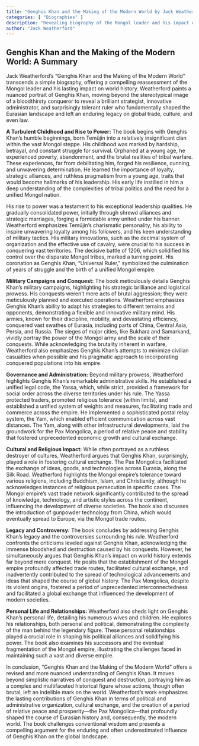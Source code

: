 ```yaml
---
title: "Genghis Khan and the Making of the Modern World by Jack Weatherford"
categories: [ "Biographies" ]
description: "Revealing biography of the Mongol leader and his impact on world history"
author: "Jack Weatherford"
---
```

## Genghis Khan and the Making of the Modern World: A Summary

Jack Weatherford's "Genghis Khan and the Making of the Modern World" transcends a simple biography, offering a compelling reassessment of the Mongol leader and his lasting impact on world history.  Weatherford paints a nuanced portrait of Genghis Khan, moving beyond the stereotypical image of a bloodthirsty conqueror to reveal a brilliant strategist, innovative administrator, and surprisingly tolerant ruler who fundamentally shaped the Eurasian landscape and left an enduring legacy on global trade, culture, and even law.

**A Turbulent Childhood and Rise to Power:**  The book begins with Genghis Khan's humble beginnings, born Temüjin into a relatively insignificant clan within the vast Mongol steppe. His childhood was marked by hardship, betrayal, and constant struggle for survival.  Orphaned at a young age, he experienced poverty, abandonment, and the brutal realities of tribal warfare.  These experiences, far from debilitating him, forged his resilience, cunning, and unwavering determination. He learned the importance of loyalty, strategic alliances, and ruthless pragmatism from a young age, traits that would become hallmarks of his leadership.  His early life instilled in him a deep understanding of the complexities of tribal politics and the need for a unified Mongol nation.

His rise to power was a testament to his exceptional leadership qualities.  He gradually consolidated power, initially through shrewd alliances and strategic marriages, forging a formidable army united under his banner.  Weatherford emphasizes Temüjin's charismatic personality, his ability to inspire unwavering loyalty among his followers, and his keen understanding of military tactics.  His military innovations, such as the decimal system of organization and the effective use of cavalry, were crucial to his success in conquering vast territories. The decisive battle of 1206, which solidified his control over the disparate Mongol tribes, marked a turning point. His coronation as Genghis Khan, "Universal Ruler," symbolized the culmination of years of struggle and the birth of a unified Mongol empire.


**Military Campaigns and Conquest:** The book meticulously details Genghis Khan's military campaigns, highlighting his strategic brilliance and logistical prowess.  His conquests weren't mere acts of brutal aggression; they were meticulously planned and executed operations. Weatherford emphasizes Genghis Khan's ability to adapt his strategies to different terrains and opponents, demonstrating a flexible and innovative military mind.  His armies, known for their discipline, mobility, and devastating efficiency, conquered vast swathes of Eurasia, including parts of China, Central Asia, Persia, and Russia.  The sieges of major cities, like Bukhara and Samarkand, vividly portray the power of the Mongol army and the scale of their conquests.  While acknowledging the brutality inherent in warfare, Weatherford also emphasizes Genghis Khan's attempts to minimize civilian casualties when possible and his pragmatic approach to incorporating conquered populations into his empire.

**Governance and Administration:**  Beyond military prowess, Weatherford highlights Genghis Khan's remarkable administrative skills. He established a unified legal code, the Yassa, which, while strict, provided a framework for social order across the diverse territories under his rule. The Yassa protected traders, promoted religious tolerance (within limits), and established a unified system of weights and measures, facilitating trade and commerce across the empire. He implemented a sophisticated postal relay system, the Yam, which enabled efficient communication across vast distances. The Yam, along with other infrastructural developments, laid the groundwork for the Pax Mongolica, a period of relative peace and stability that fostered unprecedented economic growth and cultural exchange.


**Cultural and Religious Impact:** While often portrayed as a ruthless destroyer of cultures, Weatherford argues that Genghis Khan, surprisingly, played a role in fostering cultural exchange. The Pax Mongolica facilitated the exchange of ideas, goods, and technologies across Eurasia, along the Silk Road.  Weatherford highlights the Mongol empire's tolerance toward various religions, including Buddhism, Islam, and Christianity, although he acknowledges instances of religious persecution in specific cases. The Mongol empire's vast trade network significantly contributed to the spread of knowledge, technology, and artistic styles across the continent, influencing the development of diverse societies.  The book also discusses the introduction of gunpowder technology from China, which would eventually spread to Europe, via the Mongol trade routes.

**Legacy and Controversy:**  The book concludes by addressing Genghis Khan's legacy and the controversies surrounding his rule.  Weatherford confronts the criticisms leveled against Genghis Khan, acknowledging the immense bloodshed and destruction caused by his conquests.  However, he simultaneously argues that Genghis Khan's impact on world history extends far beyond mere conquest.  He posits that the establishment of the Mongol empire profoundly affected trade routes, facilitated cultural exchange, and inadvertently contributed to the spread of technological advancements and ideas that shaped the course of global history.  The Pax Mongolica, despite its violent origins, fostered a period of unprecedented interconnectedness and facilitated a global exchange that influenced the development of modern societies.

**Personal Life and Relationships:**  Weatherford also sheds light on Genghis Khan's personal life, detailing his numerous wives and children.  He explores his relationships, both personal and political, demonstrating the complexity of the man behind the legendary figure.  These personal relationships played a crucial role in shaping his political alliances and solidifying his power.  The book also examines his successors and the eventual fragmentation of the Mongol empire, illustrating the challenges faced in maintaining such a vast and diverse empire.


In conclusion, "Genghis Khan and the Making of the Modern World" offers a revised and more nuanced understanding of Genghis Khan.  It moves beyond simplistic narratives of conquest and destruction, portraying him as a complex and multifaceted historical figure whose actions, though often brutal, left an indelible mark on the world. Weatherford's work emphasizes the lasting contributions of Genghis Khan in terms of political and administrative organization, cultural exchange, and the creation of a period of relative peace and prosperity—the Pax Mongolica—that profoundly shaped the course of Eurasian history and, consequently, the modern world. The book challenges conventional wisdom and presents a compelling argument for the enduring and often underestimated influence of Genghis Khan on the global landscape.

